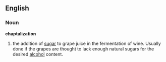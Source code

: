 ==English==
===Noun===
'''chaptalization'''
# the addition of [[sugar]] to grape juice in the fermentation of wine.  Usually done if the grapes are thought to lack enough natural sugars for the desired [[alcohol]] content.
